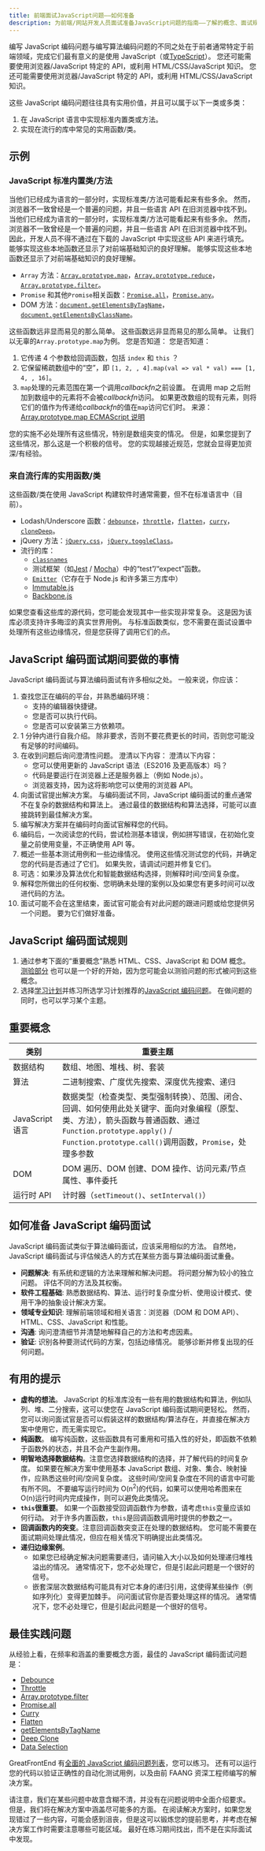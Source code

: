 ```yaml
---
title: 前端面试JavaScript问题——如何准备
description: 为前端/网站开发人员面试准备JavaScript问题的指南——了解的概念、面试规则和70多个重要的练习问题。
---
```


编写 JavaScript 编码问题与编写算法编码问题的不同之处在于前者通常特定于前端领域，完成它们最有意义的是使用 JavaScript（或[TypeScript](https://www.typescriptlang.org/)）。 您还可能需要使用浏览器/JavaScript 特定的 API，或利用 HTML/CSS/JavaScript 知识。 您还可能需要使用浏览器/JavaScript 特定的 API，或利用 HTML/CSS/JavaScript 知识。

这些 JavaScript 编码问题往往具有实用价值，并且可以属于以下一类或多类：

1.  在 JavaScript 语言中实现标准内置类或方法。
2.  实现在流行的库中常见的实用函数/类。

## 示例

### JavaScript 标准内置类/方法

当他们已经成为语言的一部分时，实现标准类/方法可能看起来有些多余。 然而，浏览器不一致曾经是一个普遍的问题，并且一些语言 API 在旧浏览器中找不到。 当他们已经成为语言的一部分时，实现标准类/方法可能看起来有些多余。 然而，浏览器不一致曾经是一个普遍的问题，并且一些语言 API 在旧浏览器中找不到。 因此，开发人员不得不通过在下载的 JavaScript 中实现这些 API 来进行填充。 能够实现这些本地函数还显示了对前端基础知识的良好理解。 能够实现这些本地函数还显示了对前端基础知识的良好理解。

- `Array` 方法：[`Array.prototype.map`](/questions/javascript/array-map)，[`Array.prototype.reduce`](/questions/javascript/array-reduce)，[`Array.prototype.filter`](/questions/javascript/array-filter)。
- `Promise` 和其他`Promise`相关函数：[`Promise.all`](/questions/javascript/promise-all)，[`Promise.any`](/questions/javascript/promise-any)。
- DOM 方法：[`document.getElementsByTagName`](/questions/javascript/get-elements-by-tag-name)，[`document.getElementsByClassName`](/questions/javascript/get-elements-by-class-name)。

这些函数远非显而易见的那么简单。 这些函数远非显而易见的那么简单。 让我们以无辜的`Array.prototype.map`为例。 您是否知道： 您是否知道：

1.  它传递 4 个参数给回调函数，包括 `index` 和 `this` ？
2.  它保留稀疏数组中的“空”，即 `[1, 2, , 4].map(val => val * val) === [1, 4, , 16]`。
3.  `map`处理的元素范围在第一个调用*callbackfn*之前设置。 在调用 map 之后附加到数组中的元素将不会被*callbackfn*访问。 如果更改数组的现有元素，则将它们的值作为传递给*callbackfn*的值在`map`访问它们时。 来源：[Array.prototype.map ECMAScript 说明](https://tc39.es/ecma262/multipage/indexed-collections.html#sec-array.prototype.map)

您的实施不必处理所有这些情况，特别是数组突变的情况。 但是，如果您提到了这些情况，那么这是一个积极的信号。 您的实现越接近规范，您就会显得更加资深/有经验。

### 来自流行库的实用函数/类

这些函数/类在使用 JavaScript 构建软件时通常需要，但不在标准语言中（目前）。

- Lodash/Underscore 函数：[`debounce`](/questions/javascript/debounce)，[`throttle`](/questions/javascript/throttle)，[`flatten`](/questions/javascript/flatten)，[`curry`](/questions/javascript/curry)，[`cloneDeep`](/questions/javascript/deep-clone)。
- jQuery 方法：[`jQuery.css`](/questions/javascript/jquery-css)，[`jQuery.toggleClass`](/questions/javascript/jquery-class-manipulation)。
- 流行的库：
  - [`classnames`](/questions/javascript/classnames)
  - 测试框架（如[Jest](https://jestjs.io/) / [Mocha](https://mochajs.org/)）中的“test”/“expect”函数。
  - [`Emitter`](/questions/javascript/event-emitter)（它存在于 Node.js 和许多第三方库中）
  - [Immutable.js](https://immutable-js.com/)
  - [Backbone.js](https://backbonejs.org/)

如果您查看这些库的源代码，您可能会发现其中一些实现非常复杂。 这是因为该库必须支持许多晦涩的真实世界用例。 与标准函数类似，您不需要在面试设置中处理所有这些边缘情况，但是您获得了调用它们的点。

## JavaScript 编码面试期间要做的事情

JavaScript 编码面试与算法编码面试有许多相似之处。 一般来说，你应该：

1.  查找您正在编码的平台，并熟悉编码环境：
    - 支持的编辑器快捷键。
    - 您是否可以执行代码。
    - 您是否可以安装第三方依赖项。
2.  1 分钟内进行自我介绍。 除非要求，否则不要花费更长的时间，否则您可能没有足够的时间编码。
3.  在收到问题后询问澄清性问题。 澄清以下内容： 澄清以下内容：
    - 您可以使用更新的 JavaScript 语法（ES2016 及更高版本）吗？
    - 代码是要运行在浏览器上还是服务器上（例如 Node.js）。
    - 浏览器支持，因为这将影响您可以使用的浏览器 API。
4.  向面试官提出解决方案。 与编码面试不同，JavaScript 编码面试的重点通常不在复杂的数据结构和算法上。 通过最佳的数据结构和算法选择，可能可以直接跳转到最佳解决方案。
5.  编写解决方案并在编码时向面试官解释您的代码。
6.  编码后，一次阅读您的代码，尝试检测基本错误，例如拼写错误，在初始化变量之前使用变量，不正确使用 API 等。
7.  概述一些基本测试用例和一些边缘情况。 使用这些情况测试您的代码，并确定您的代码是否通过了它们。 如果失败，请调试问题并修复它们。
8.  可选：如果涉及算法优化和智能数据结构选择，则解释时间/空间复杂度。
9.  解释您所做出的任何权衡、您明确未处理的案例以及如果您有更多时间可以改进代码的方法。
10. 面试可能不会在这里结束，面试官可能会有对此问题的跟进问题或给您提供另一个问题。 要为它们做好准备。

## JavaScript 编码面试规则

1.  通过参考下面的“重要概念”熟悉 HTML、CSS、JavaScript 和 DOM 概念。 [测验部分](/front-end-interview-playbook/quiz) 也可以是一个好的开始，因为您可能会以测验问题的形式被问到这些概念。
2.  选择[学习计划](/interviews/get-started)并练习所选学习计划推荐的[JavaScript 编码问题](/questions/formats/javascript-functions)。 在做问题的同时，也可以学习某个主题。

## 重要概念

| 类别 | 重要主题 |
| --- | --- |
| 数据结构 | 数组、地图、堆栈、树、套装 |
| 算法 | 二进制搜索、广度优先搜索、深度优先搜索、递归 |
| JavaScript 语言 | 数据类型（检查类型、类型强制转换）、范围、闭合、回调、如何使用此处关键字、面向对象编程（原型、类、方法），箭头函数与普通函数、通过`Function.prototype.apply()` / `Function.prototype.call()`调用函数，`Promise`，处理多参数 |
| DOM | DOM 遍历、DOM 创建、DOM 操作、访问元素/节点属性、事件委托 |
| 运行时 API | 计时器（`setTimeout()`、`setInterval()`） |

## 如何准备 JavaScript 编码面试

JavaScript 编码面试类似于算法编码面试，应该采用相似的方法。 自然地，JavaScript 编码面试与评估候选人的方式在某些方面与算法编码面试重叠。

- **问题解决**: 有系统和逻辑的方法来理解和解决问题。 将问题分解为较小的独立问题。 评估不同的方法及其权衡。
- **软件工程基础**: 熟悉数据结构、算法、运行时复杂度分析、使用设计模式、使用干净的抽象设计解决方案。
- **领域专业知识**: 理解前端领域和相关语言：浏览器（DOM 和 DOM API）、HTML、CSS、JavaScript 和性能。
- **沟通**: 询问澄清细节并清楚地解释自己的方法和考虑因素。
- **验证**: 识别各种要测试代码的方案，包括边缘情况。 能够诊断并修复出现的任何问题。

## 有用的提示

- **虚构的想法**。 JavaScript 的标准库没有一些有用的数据结构和算法，例如队列、堆、二分搜索，这可以使您在 JavaScript 编码面试期间更轻松。 然而，您可以询问面试官是否可以假装这样的数据结构/算法存在，并直接在解决方案中使用它，而无需实现它。
- **纯函数**。 编写纯函数，这些函数具有可重用和可插入性的好处，即函数不依赖于函数外的状态，并且不会产生副作用。
- **明智地选择数据结构**。注意您选择数据结构的选择，并了解代码的时间复杂度。 如果要在解决方案中使用基本 JavaScript 数组、对象、集合、映射操作，应熟悉这些时间/空间复杂度。 这些时间/空间复杂度在不同的语言中可能有所不同。 不要编写运行时间为 O(n<sup>2</sup>)的代码，如果可以使用哈希图来在 O(n)运行时间内完成操作，则可以避免此类情况。
- **`this`很重要**。 如果一个函数接受回调函数作为参数，请考虑`this`变量应该如何行动。 对于许多内置函数，`this`是回调函数调用时提供的参数之一。
- **回调函数内的突变**。注意回调函数突变正在处理的数据结构。 您可能不需要在面试期间处理此情况，但应在相关情况下明确提出此类情况。
- **递归边缘案例**。
  - 如果您已经确定解决问题需要递归，请问输入大小以及如何处理递归堆栈溢出的情况。 通常情况下，您不必处理它，但是引起此问题是一个很好的信号。
  - 嵌套深层次数据结构可能具有对它本身的递归引用，这使得某些操作（例如序列化）变得更加棘手。 问问面试官你是否要处理这样的情况。 通常情况下，您不必处理它，但是引起此问题是一个很好的信号。

## 最佳实践问题

从经验上看，在频率和涵盖的重要概念方面，最佳的 JavaScript 编码面试问题是：

- [Debounce](/questions/javascript/debounce)
- [Throttle](/questions/javascript/throttle)
- [Array.prototype.filter](/questions/javascript/array-filter)
- [Promise.all](/questions/javascript/promise-all)
- [Curry](/questions/javascript/curry)
- [Flatten](/questions/javascript/flatten)
- [getElementsByTagName](/questions/javascript/get-elements-by-class-name)
- [Deep Clone](/questions/javascript/deep-clone)
- [Data Selection](/questions/javascript/data-selection)

GreatFrontEnd 有[全面的 JavaScript 编码问题列表](/questions/javascript-interview-questions/javascript-functions)，您可以练习。 还有可以运行您的代码以验证正确性的自动化测试用例，以及由前 FAANG 资深工程师编写的解决方案。

请注意，我们在某些问题中故意含糊不清，并没有在问题说明中全面介绍要求。 但是，我们将在解决方案中涵盖尽可能多的方面。 在阅读解决方案时，如果您发现错过了一些内容，可能会感到沮丧，但是这可以锻炼您的提前思考，并考虑在解决方案工作时需要注意哪些可能区域。 最好在练习期间找出，而不是在实际面试中发现。
